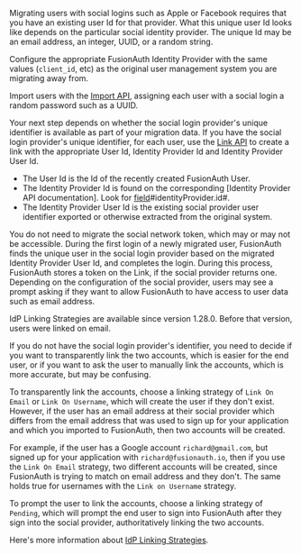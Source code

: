 
Migrating users with social logins such as Apple or Facebook requires that you have an existing user Id for that provider. What this unique user Id looks like depends on the particular social identity provider. The unique Id may be an email address, an integer, UUID, or a random string.

Configure the appropriate FusionAuth Identity Provider with the same values (`client_id`, etc) as the original user management system you are migrating away from.

Import users with the [Import API](/docs/apis/users#import-users), assigning each user with a social login a random password such as a UUID. 

Your next step depends on whether the social login provider's unique identifier is available as part of your migration data. If you have the social login provider's unique identifier, for each user, use the [Link API](/docs/apis/identity-providers/links) to create a link with the appropriate User Id, Identity Provider Id and Identity Provider User Id.

* The User Id is the Id of the recently created FusionAuth User.
* The Identity Provider Id is found on the corresponding [Identity Provider API documentation]. Look for [field](/docs/apis/identity-providers/overview)#identityProvider.id#.
* The Identity Provider User Id is the existing social provider user identifier exported or otherwise extracted from the original system.

You do not need to migrate the social network token, which may or may not be accessible. During the first login of a newly migrated user, FusionAuth finds the unique user in the social login provider based on the migrated Identity Provider User Id, and completes the login. During this process, FusionAuth stores a token on the Link, if the social provider returns one. Depending on the configuration of the social provider, users may see a prompt asking if they want to allow FusionAuth to have access to user data such as email address. 
 
<Aside type="version">
IdP Linking Strategies are available since version 1.28.0. Before that version, users were linked on email.
</Aside>

If you do not have the social login provider's identifier, you need to decide if you want to transparently link the two accounts, which is easier for the end user, or if you want to ask the user to manually link the accounts, which is more accurate, but may be confusing.

To transparently link the accounts, choose a linking strategy of `Link On Email` or `Link On Username`, which will create the user if they don't exist. However, if the user has an email address at their social provider which differs from the email address that was used to sign up for your application and which you imported to FusionAuth, then two accounts will be created. 

For example, if the user has a Google account `richard@gmail.com`, but signed up for your application with `richard@fusionauth.io`, then if you use the `Link On Email` strategy, two different accounts will be created, since FusionAuth is trying to match on email address and they don't. The same holds true for usernames with the `Link on Username` strategy.

To prompt the user to link the accounts, choose a linking strategy of `Pending`, which will prompt the end user to sign into FusionAuth after they sign into the social provider, authoritatively linking the two accounts.

Here's more information about [IdP Linking Strategies](/docs/v1/tech/identity-providers/#linking-strategies).
